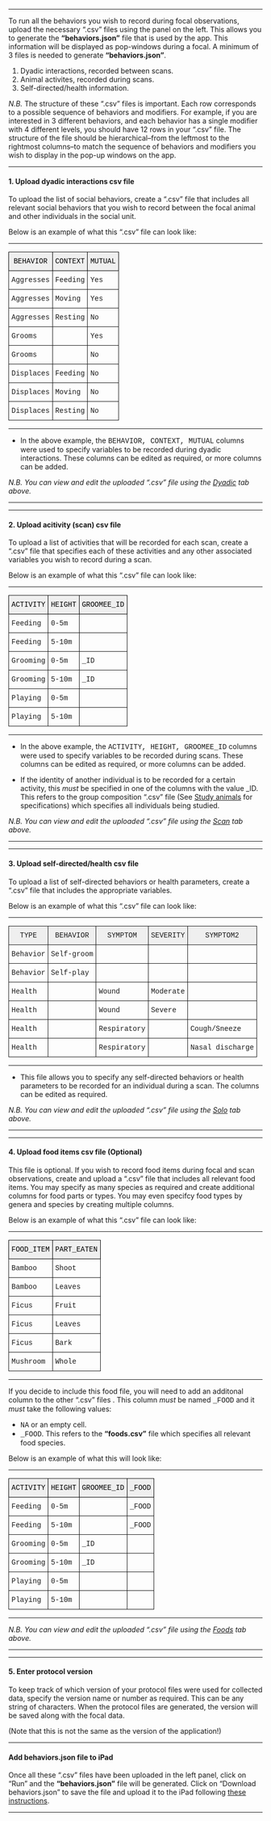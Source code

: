 
***

To run all the behaviors you wish to record during focal observations, upload the necessary ".csv" files using the panel on the left. This allows you to generate the **"behaviors.json"** file that is used by the app. This information will be displayed as pop-windows during a focal. A minimum of 3 files is needed to generate **"behaviors.json"**. 

1. Dyadic interactions, recorded between scans.  
2. Animal activites, recorded during scans.  
3. Self-directed/health information.

*N.B.* The structure of these ".csv" files is important. Each row corresponds to a possible sequence of behaviors and modifiers. For example, if you are interested in 3 different behaviors, and each behavior has a single modifier with 4 different levels, you should have 12 rows in your ".csv" file. The structure of the file should be hierarchical--from the leftmost to the rightmost columns--to match the sequence of behaviors and modifiers you wish to display in the pop-up windows on the app. 

***

#### 1. Upload dyadic interactions csv file

To upload the list of social behaviors, create a ".csv" file that includes all relevant social behaviors that you wish to record between the focal animal and other individuals in the social unit. 

Below is an example of what this ".csv" file can look like:

***

<style type="text/css">
.tg  {border-collapse:collapse;border-spacing:0;}
.tg td{font-family:Arial, sans-serif;font-size:14px;padding:10px 5px;border-style:solid;border-width:1px;overflow:hidden;word-break:normal;}
.tg th{font-family:Arial, sans-serif;font-size:14px;font-weight:normal;padding:10px 5px;border-style:solid;border-width:1px;overflow:hidden;word-break:normal;}
.tg .tg-rkwu{font-family:"Courier New", Courier, monospace !important;;vertical-align:top}
.tg .tg-e2mf{font-family:"Courier New", Courier, monospace !important;;background-color:#efefef;color:#000000;text-align:center;vertical-align:top}
</style>
<table class="tg">
<tr>
<th class="tg-e2mf">BEHAVIOR</th>
<th class="tg-e2mf">CONTEXT</th>
<th class="tg-e2mf">MUTUAL</th>
</tr>
<tr>
<td class="tg-rkwu">Aggresses</td>
<td class="tg-rkwu">Feeding</td>
<td class="tg-rkwu">Yes</td>
</tr>
<tr>
<td class="tg-rkwu">Aggresses</td>
<td class="tg-rkwu">Moving</td>
<td class="tg-rkwu">Yes</td>
</tr>
<tr>
<td class="tg-rkwu">Aggresses</td>
<td class="tg-rkwu">Resting</td>
<td class="tg-rkwu">No</td>
</tr>
<tr>
<td class="tg-rkwu">Grooms</td>
<td class="tg-rkwu"></td>
<td class="tg-rkwu">Yes</td>
</tr>
<tr>
<td class="tg-rkwu">Grooms</td>
<td class="tg-rkwu"></td>
<td class="tg-rkwu">No</td>
</tr>
<tr>
<td class="tg-rkwu">Displaces</td>
<td class="tg-rkwu">Feeding</td>
<td class="tg-rkwu">No</td>
</tr>
<tr>
<td class="tg-rkwu">Displaces</td>
<td class="tg-rkwu">Moving</td>
<td class="tg-rkwu">No</td>
</tr>
<tr>
<td class="tg-rkwu">Displaces</td>
<td class="tg-rkwu">Resting</td>
<td class="tg-rkwu">No</td>
</tr>
</table>

***

* In the above example, the <font face="Courier New">BEHAVIOR, CONTEXT, MUTUAL</font> columns were used to specify variables to be recorded during dyadic interactions. These columns can be edited as required, or more columns can be added. 

*N.B. You can view and edit the uploaded ".csv" file using the <a id="link_to_dyad" href="#" class="action-button">Dyadic</a> tab above.* 
    
***
***

#### 2. Upload acitivity (scan) csv file

To upload a list of activities that will be recorded for each scan, create a ".csv" file that specifies each of these activities and any other associated variables you wish to record during a scan. 

Below is an example of what this ".csv" file can look like:

***

<style type="text/css">
.tg  {border-collapse:collapse;border-spacing:0;}
.tg td{font-family:Arial, sans-serif;font-size:14px;padding:10px 5px;border-style:solid;border-width:1px;overflow:hidden;word-break:normal;}
.tg th{font-family:Arial, sans-serif;font-size:14px;font-weight:normal;padding:10px 5px;border-style:solid;border-width:1px;overflow:hidden;word-break:normal;}
.tg .tg-rkwu{font-family:"Courier New", Courier, monospace !important;;vertical-align:top}
.tg .tg-hi20{font-family:"Courier New", Courier, monospace !important;;background-color:#efefef;color:#000000;text-align:center;vertical-align:top}
</style>
<table class="tg">
<tr>
<th class="tg-hi20">ACTIVITY</th>
<th class="tg-hi20">HEIGHT</th>
<th class="tg-hi20">GROOMEE_ID</th>
</tr>
<tr>
<td class="tg-rkwu">Feeding</td>
<td class="tg-rkwu">0-5m</td>
<td class="tg-rkwu"></td>
</tr>
<tr>
<td class="tg-rkwu">Feeding</td>
<td class="tg-rkwu">5-10m</td>
<td class="tg-rkwu"></td>
</tr>
<tr>
<td class="tg-rkwu">Grooming</td>
<td class="tg-rkwu">0-5m</td>
<td class="tg-rkwu">_ID</td>
</tr>
<tr>
<td class="tg-rkwu">Grooming</td>
<td class="tg-rkwu">5-10m</td>
<td class="tg-rkwu">_ID</td>
</tr>
<tr>
<td class="tg-rkwu">Playing</td>
<td class="tg-rkwu">0-5m</td>
<td class="tg-rkwu"></td>
</tr>
<tr>
<td class="tg-rkwu">Playing</td>
<td class="tg-rkwu">5-10m</td>
<td class="tg-rkwu"></td>
</tr>
</table>

***
* In the above example, the <font face="Courier New">ACTIVITY, HEIGHT, GROOMEE_ID</font> columns were used to specify variables to be recorded during scans. These columns can be edited as required, or more columns can be added.

* If the identity of another individual is to be recorded for a certain activity, this *must* be specified in one of the columns with the value _ID. This refers to the group composition ".csv" file (See <a id="link_to_animals" href="#" class="action-button">Study animals</a> for specifications) which specifies all individuals being studied. 

*N.B. You can view and edit the uploaded ".csv" file using the <a id="link_to_scan" href="#" class="action-button">Scan</a> tab above.*

***
***

#### 3. Upload self-directed/health csv file

To upload a list of self-directed behaviors or health parameters, create a ".csv" file that includes the appropriate variables. 

Below is an example of what this ".csv" file can look like:

***

<style type="text/css">
.tg  {border-collapse:collapse;border-spacing:0;}
.tg td{font-family:Arial, sans-serif;font-size:14px;padding:10px 5px;border-style:solid;border-width:1px;overflow:hidden;word-break:normal;}
.tg th{font-family:Arial, sans-serif;font-size:14px;font-weight:normal;padding:10px 5px;border-style:solid;border-width:1px;overflow:hidden;word-break:normal;}
.tg .tg-rkwu{font-family:"Courier New", Courier, monospace !important;;vertical-align:top}
.tg .tg-qjic{font-family:"Courier New", Courier, monospace !important;;background-color:#efefef;text-align:center;vertical-align:top}
</style>
<table class="tg">
<tr>
<th class="tg-qjic">TYPE</th>
<th class="tg-qjic">BEHAVIOR</th>
<th class="tg-qjic">SYMPTOM</th>
<th class="tg-qjic">SEVERITY</th>
<th class="tg-qjic">SYMPTOM2</th>
</tr>
<tr>
<td class="tg-rkwu">Behavior</td>
<td class="tg-rkwu">Self-groom</td>
<td class="tg-rkwu"></td>
<td class="tg-rkwu"></td>
<td class="tg-rkwu"></td>
</tr>
<tr>
<td class="tg-rkwu">Behavior</td>
<td class="tg-rkwu">Self-play</td>
<td class="tg-rkwu"></td>
<td class="tg-rkwu"></td>
<td class="tg-rkwu"></td>
</tr>
<tr>
<td class="tg-rkwu">Health</td>
<td class="tg-rkwu"></td>
<td class="tg-rkwu">Wound</td>
<td class="tg-rkwu">Moderate</td>
<td class="tg-rkwu"></td>
</tr>
<tr>
<td class="tg-rkwu">Health</td>
<td class="tg-rkwu"></td>
<td class="tg-rkwu">Wound</td>
<td class="tg-rkwu">Severe</td>
<td class="tg-rkwu"></td>
</tr>
<tr>
<td class="tg-rkwu">Health</td>
<td class="tg-rkwu"></td>
<td class="tg-rkwu">Respiratory</td>
<td class="tg-rkwu"></td>
<td class="tg-rkwu">Cough/Sneeze</td>
</tr>
<tr>
<td class="tg-rkwu">Health</td>
<td class="tg-rkwu"></td>
<td class="tg-rkwu">Respiratory</td>
<td class="tg-rkwu"></td>
<td class="tg-rkwu">Nasal discharge</td>
</tr>
</table>

***

* This file allows you to specify any self-directed behaviors or health parameters to be recorded for an individual during a scan. The columns can be edited as required. 

*N.B. You can view and edit the uploaded ".csv" file using the <a id="link_to_solo" href="#" class="action-button">Solo</a> tab above.*

***
***

#### 4. Upload food items csv file (Optional)

This file is optional. If you wish to record food items during focal and scan observations, create and upload a ".csv" file that includes all relevant food items. You may specify as many species as required and create additional columns for food parts or types. You may even specifcy food types by genera and species by creating multiple columns. 

Below is an example of what this ".csv" file can look like:

***

<style type="text/css">
.tg  {border-collapse:collapse;border-spacing:0;}
.tg td{font-family:Arial, sans-serif;font-size:14px;padding:10px 5px;border-style:solid;border-width:1px;overflow:hidden;word-break:normal;}
.tg th{font-family:Arial, sans-serif;font-size:14px;font-weight:normal;padding:10px 5px;border-style:solid;border-width:1px;overflow:hidden;word-break:normal;}
.tg .tg-rkwu{font-family:"Courier New", Courier, monospace !important;;vertical-align:top}
.tg .tg-hi20{font-family:"Courier New", Courier, monospace !important;;background-color:#efefef;color:#000000;text-align:center;vertical-align:top}
</style>
<table class="tg">
<tr>
<th class="tg-hi20">FOOD_ITEM</th>
<th class="tg-hi20">PART_EATEN</th>
</tr>
<tr>
<td class="tg-rkwu">Bamboo</td>
<td class="tg-rkwu">Shoot</td>
</tr>
<tr>
<td class="tg-rkwu">Bamboo</td>
<td class="tg-rkwu">Leaves</td>
</tr>
<tr>
<td class="tg-rkwu">Ficus</td>
<td class="tg-rkwu">Fruit</td>
</tr>
<tr>
<td class="tg-rkwu">Ficus</td>
<td class="tg-rkwu">Leaves</td>
</tr>
<tr>
<td class="tg-rkwu">Ficus</td>
<td class="tg-rkwu">Bark</td>
</tr>
<tr>
<td class="tg-rkwu">Mushroom</td>
<td class="tg-rkwu">Whole</td>
</tr>
</table>

***

If you decide to include this food file, you will need to add an additonal column to the other ".csv" files . This column *must* be named <font face="Courier New">_FOOD</font> and it *must* take the following values:

* <font face="Courier New">NA</font> or an empty cell. 
* <font face="Courier New">_FOOD</font>. This refers to the **"foods.csv"** file which specifies all relevant food species. 

Below is an example of what this will look like:

***

<style type="text/css">
.tg  {border-collapse:collapse;border-spacing:0;}
.tg td{font-family:Arial, sans-serif;font-size:14px;padding:10px 5px;border-style:solid;border-width:1px;overflow:hidden;word-break:normal;}
.tg th{font-family:Arial, sans-serif;font-size:14px;font-weight:normal;padding:10px 5px;border-style:solid;border-width:1px;overflow:hidden;word-break:normal;}
.tg .tg-rkwu{font-family:"Courier New", Courier, monospace !important;;vertical-align:top}
.tg .tg-hi20{font-family:"Courier New", Courier, monospace !important;;background-color:#efefef;color:#000000;text-align:center;vertical-align:top}
</style>
<table class="tg">
<tr>
<th class="tg-hi20">ACTIVITY</th>
<th class="tg-hi20">HEIGHT</th>
<th class="tg-hi20">GROOMEE_ID</th>
<th class="tg-hi20">_FOOD</th>
</tr>
<tr>
<td class="tg-rkwu">Feeding</td>
<td class="tg-rkwu">0-5m</td>
<td class="tg-rkwu"></td>
<td class="tg-rkwu">_FOOD</td>
</tr>
<tr>
<td class="tg-rkwu">Feeding</td>
<td class="tg-rkwu">5-10m</td>
<td class="tg-rkwu"></td>
<td class="tg-rkwu">_FOOD</td>
</tr>
<tr>
<td class="tg-rkwu">Grooming</td>
<td class="tg-rkwu">0-5m</td>
<td class="tg-rkwu">_ID</td>
<td class="tg-rkwu"></td>
</tr>
<tr>
<td class="tg-rkwu">Grooming</td>
<td class="tg-rkwu">5-10m</td>
<td class="tg-rkwu">_ID</td>
<td class="tg-rkwu"></td>
</tr>
<tr>
<td class="tg-rkwu">Playing</td>
<td class="tg-rkwu">0-5m</td>
<td class="tg-rkwu"></td>
<td class="tg-rkwu"></td>
</tr>
<tr>
<td class="tg-rkwu">Playing</td>
<td class="tg-rkwu">5-10m</td>
<td class="tg-rkwu"></td>
<td class="tg-rkwu"></td>
</tr>
</table>
  
***

*N.B. You can view and edit the uploaded ".csv" file using the <a id="link_to_foods" href="#" class="action-button">Foods</a> tab above.*

***
***

#### 5. Enter protocol version

To keep track of which version of your protocol files were used for collected data, specify the version name or number as required. This can be any string of characters. When the protocol files are generated, the version will be saved along with the focal data. 

(Note that this is not the same as the version of the application!)

<hr size="5">

#### Add behaviors.json file to iPad

Once all these ".csv" files have been uploaded in the left panel, click on "Run" and the **"behaviors.json"** file will be generated. Click on "Download behaviors.json" to save the file and upload it to the iPad following <a id="link_to_welcome" href="#" class="action-button">these instructions</a>.

***

